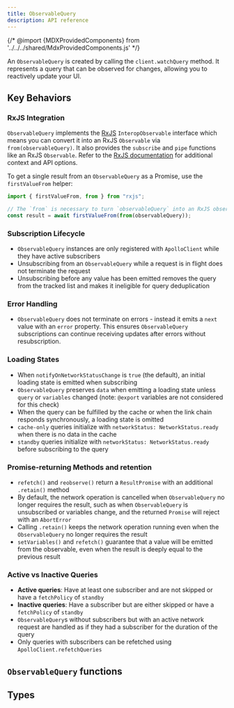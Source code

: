 ```yaml
---
title: ObservableQuery
description: API reference
---
```


{/* @import {MDXProvidedComponents} from '../../../shared/MdxProvidedComponents.js' */}

An `ObservableQuery` is created by calling the `client.watchQuery` method.
It represents a query that can be observed for changes, allowing you to reactively update your UI.

## Key Behaviors

### RxJS Integration

`ObservableQuery` implements the [RxJS](https://rxjs.dev/) `InteropObservable` interface which means you can convert it into an RxJS `Observable` via `from(observableQuery)`.
It also provides the `subscribe` and `pipe` functions like an RxJS `Observable`.
Refer to the [RxJS documentation](https://rxjs.dev/guide/overview) for additional context and API options.

To get a single result from an `ObservableQuery` as a Promise, use the `firstValueFrom` helper:

```ts
import { firstValueFrom, from } from "rxjs";

// The `from` is necessary to turn `observableQuery` into an RxJS observable
const result = await firstValueFrom(from(observableQuery));
```

### Subscription Lifecycle

- `ObservableQuery` instances are only registered with `ApolloClient` while they have active subscribers
- Unsubscribing from an `ObservableQuery` while a request is in flight does not terminate the request
- Unsubscribing before any value has been emitted removes the query from the tracked list and makes it ineligible for query deduplication

### Error Handling

- `ObservableQuery` does not terminate on errors - instead it emits a `next` value with an `error` property. This ensures `ObservableQuery` subscriptions can continue receiving updates after errors without resubscription.

### Loading States

- When `notifyOnNetworkStatusChange` is `true` (the default), an initial loading state is emitted when subscribing
- `ObservableQuery` preserves `data` when emitting a loading state unless `query` or `variables` changed (note: `@export` variables are not considered for this check)
- When the query can be fulfilled by the cache or when the link chain responds synchronously, a loading state is omitted
- `cache-only` queries initialize with `networkStatus: NetworkStatus.ready` when there is no data in the cache
- `standby` queries initialize with `networkStatus: NetworkStatus.ready` before subscribing to the query

### Promise-returning Methods and retention

- `refetch()` and `reobserve()` return a `ResultPromise` with an additional `.retain()` method
- By default, the network operation is cancelled when `ObservableQuery` no longer requires the result, such as when `ObservableQuery` is unsubscribed or variables change, and the returned `Promise` will reject with an `AbortError`
- Calling `.retain()` keeps the network operation running even when the `ObservableQuery` no longer requires the result
- `setVariables()` and `refetch()` guarantee that a value will be emitted from the observable, even when the result is deeply equal to the previous result

### Active vs Inactive Queries

- **Active queries**: Have at least one subscriber and are not skipped or have a `fetchPolicy` of `standby`
- **Inactive queries**: Have a subscriber but are either skipped or have a `fetchPolicy` of `standby`
- `ObservableQuery`s without subscribers but with an active network request are handled as if they had a subscriber for the duration of the query
- Only queries with subscribers can be refetched using `ApolloClient.refetchQueries`

## `ObservableQuery` functions

<FunctionDetails
  canonicalReference="@apollo/client!ObservableQuery#getCurrentResult:member(1)"
  headingLevel={3}
  result={false}
  parameters={false}
/>
<FunctionDetails
  canonicalReference="@apollo/client!ObservableQuery.DocumentationTypes.ObservableMethods#pipe:member(1)"
  headingLevel={3}
  result={false}
  parameters={false}
/>
<FunctionDetails
  canonicalReference="@apollo/client!ObservableQuery.DocumentationTypes.ObservableMethods#subscribe:member(1)"
  headingLevel={3}
  result={false}
  parameters={true}
/>
<FunctionDetails
  canonicalReference="@apollo/client!ObservableQuery#refetch:member(1)"
  headingLevel={3}
  result={false}
/>
<FunctionDetails
  canonicalReference="@apollo/client!ObservableQuery#fetchMore:member(1)"
  headingLevel={3}
  result={false}
  parameters={false}
/>
<FunctionDetails
  canonicalReference="@apollo/client!ObservableQuery#subscribeToMore:member(1)"
  headingLevel={3}
  result={false}
  parameters={false}
/>
<FunctionDetails
  canonicalReference="@apollo/client!ObservableQuery#stop:member(1)"
  headingLevel={3}
  result={false}
  parameters={false}
/>
<FunctionDetails
  canonicalReference="@apollo/client!ObservableQuery#setVariables:member(1)"
  headingLevel={3}
  result={false}
/>
<FunctionDetails
  canonicalReference="@apollo/client!ObservableQuery#updateQuery:member(1)"
  headingLevel={3}
  result={false}
  parameters={false}
/>
<FunctionDetails
  canonicalReference="@apollo/client!ObservableQuery#startPolling:member(1)"
  headingLevel={3}
  result={false}
  parameters={false}
/>
<FunctionDetails
  canonicalReference="@apollo/client!ObservableQuery#stopPolling:member(1)"
  headingLevel={3}
  result={false}
  parameters={false}
/>
<FunctionDetails
  canonicalReference="@apollo/client!ObservableQuery#reobserve:member(1)"
  headingLevel={3}
  result={false}
  parameters={false}
/>

## Types

<EnumDetails
  canonicalReference="@apollo/client!NetworkStatus:enum"
  headingLevel={3}
/>

<InterfaceDetails
  canonicalReference="@apollo/client!DocumentationTypes.ApolloQueryResult:interface"
  headingLevel={3}
/>
